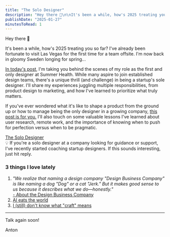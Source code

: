 ```yaml
---
title: "The Solo Designer"
description: "Hey there 👋\n\nIt's been a while, how's 2025 treating you so far? I've already been fortunate to visit Las Vegas for the first time for a team offsite. I'm now back in gloomy Sweden longing for spring...\n\nIn today's post, I'm taking you behind the scenes of my role as the first and only designer at Summer Health. While many aspire to join established design teams, there's a unique thrill (and challenge) in being a startup's sole designer. I'll share my experiences juggling multiple responsibiliti"
publishDate: "2025-01-27"
minutesToRead: 1
---
```


<p>Hey there 👋</p><p>It's been a while, how's 2025 treating you so far? I've already been fortunate to visit Las Vegas for the first time for a team offsite. I'm now back in gloomy Sweden longing for spring... </p><p><a href="https://www.antonsten.com/articles/the-solo-designer/" rel="noreferrer">In today's post</a>, I'm taking you behind the scenes of my role as the first and only designer at Summer Health. While many aspire to join established design teams, there's a unique thrill (and challenge) in being a startup's sole designer. I'll share my experiences juggling multiple responsibilities, from product design to marketing, and how I've learned to prioritize what truly matters.</p><p>If you've ever wondered what it's like to shape a product from the ground up or how to manage being the only designer in a growing company, <a href="https://www.antonsten.com/articles/the-solo-designer/" rel="noreferrer">this post is for you.</a> I'll also touch on some valuable lessons I've learned about user research, remote work, and the importance of knowing when to push for perfection versus when to be pragmatic.</p><div class="kg-card kg-button-card kg-align-left"><a href="https://www.antonsten.com/articles/the-solo-designer/" class="kg-btn kg-btn-accent">The Solo Designer</a></div><div class="kg-card kg-callout-card kg-callout-card-grey">
  💡 If you're a solo designer at a company looking for guidance or support, I've recently started coaching startup designers. If this sounds interesting, just hit reply.
</div><h3 id="3-things-i-love-lately">3 things I love lately</h3><ol><li><em>"We realize that naming a design company "Design Business Company" is like naming a dog "Dog" or a cat "Jerk." But it makes good sense to us because it describes what we do—honestly."</em><br /><a href="https://dbco.online/about?ref=antonsten.com" rel="noreferrer">- About the Design Business Company</a></li><li><a href="https://www.ben-evans.com/presentations?ref=antonsten.com" rel="noreferrer">AI eats the world</a></li><li><a href="https://read.cv/disco_lu/craft?ref=antonsten.com" rel="noreferrer">I (still) don't know what "craft" means</a></li></ol><hr /><p>Talk again soon! </p><p>Anton</p>